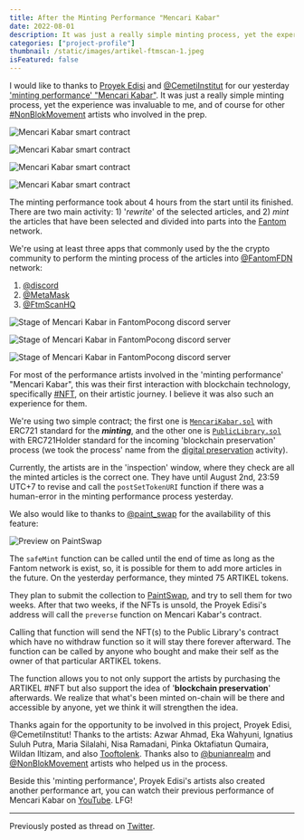 ```yaml
---
title: After the Minting Performance "Mencari Kabar"
date: 2022-08-01
description: It was just a really simple minting process, yet the experience was invaluable to me.
categories: ["project-profile"]
thumbnail: /static/images/artikel-ftmscan-1.jpeg
isFeatured: false
---
```


I would like to thanks to [Proyek Edisi](http://instagram.com/proyek.edisi) and [@CemetiInstitut](https://twitter.com/CemetiInstitut) for our yesterday ['minting performance' "Mencari Kabar"](/blog/minting-performance-mencari-kabar). It was just a really simple minting process, yet the experience was invaluable to me, and of course for other [#NonBlokMovement](https://twitter.com/search?q=%23NonBlokMovement&f=live) artists who involved in the prep.

![Mencari Kabar smart contract](/static/images/artikel-ftmscan-1.jpeg)

![Mencari Kabar smart contract](/static/images/artikel-ftmscan-2.jpeg)

![Mencari Kabar smart contract](/static/images/artikel-ftmscan-3.jpeg)

![Mencari Kabar smart contract](/static/images/artikel-ftmscan-4.jpeg)

The minting performance took about 4 hours from the start until its finished. There are two main activity: 1) '_rewrite_' of the selected articles, and 2) _mint_ the articles that have been selected and divided into parts into the [Fantom](https://fantom.foundation/) network.

We're using at least three apps that commonly used by the the crypto community to perform the minting process of the articles into [@FantomFDN](https://twitter.com/FantomFDN) network:
1. [@discord](https://twitter.com/discord)
1. [@MetaMask](https://twitter.com/MetaMask)
1. [@FtmScanHQ](https://twitter.com/FtmScanHQ)

![Stage of Mencari Kabar in FantomPocong discord server](/static/images/stage-mencari-kabar-1.jpeg)

![Stage of Mencari Kabar in FantomPocong discord server](/static/images/stage-mencari-kabar-2.jpeg)

![Stage of Mencari Kabar in FantomPocong discord server](/static/images/stage-mencari-kabar-3.jpeg)

For most of the performance artists involved in the 'minting performance' "Mencari Kabar", this was their first interaction with blockchain technology, specifically [#NFT](https://twitter.com/hashtag/NFT?src=hashtag_click), on their artistic journey. I believe it was also such an experience for them.

We're using two simple contract; the first one is [`MencariKabar.sol`](https://ftmscan.com/token/0xaf4dfeebdb51f829743c792872d1f38edd521925) with ERC721 standard for the _**minting**_, and the other one is [`PublicLibrary.sol`](https://ftmscan.com/address/0x5d621ecf3f80debfce22794f7be26b32764a370a) with ERC721Holder standard for the incoming 'blockchain preservation' process (we took the process' name from the [digital preservation](https://en.wikipedia.org/wiki/Digital_preservation) activity).

Currently, the artists are in the 'inspection' window, where they check are all the minted articles is the correct one. They have until August 2nd, 23:59 UTC+7 to revise and call the `postSetTokenURI` function if there was a human-error in the minting performance process yesterday.

We also would like to thanks to [@paint_swap](https://twitter.com/paint_swap) for the availability of this feature:

![Preview on PaintSwap](/static/images/preview-on-paintswap.jpeg)

The `safeMint` function can be called until the end of time as long as the Fantom network is exist, so, it is possible for them to add more articles in the future. On the yesterday performance, they minted 75 ARTIKEL tokens.

They plan to submit the collection to [PaintSwap](https://paintswap.finance/), and try to sell them for two weeks. After that two weeks, if the NFTs is unsold, the Proyek Edisi's address will call the `preverse` function on Mencari Kabar's contract.

Calling that function will send the NFT(s) to the Public Library's contract which have no withdraw function so it will stay there forever afterward. The function can be called by anyone who bought and make their self as the owner of that particular ARTIKEL tokens.

The function allows you to not only support the artists by purchasing the ARTIKEL #NFT but also support the idea of '**blockchain preservation**' afterwards. We realize that what's been minted on-chain will be there and accessible by anyone, yet we think it will strengthen the idea.

Thanks again for the opportunity to be involved in this project, Proyek Edisi, @CemetiInstitut! Thanks to the artists: Azwar Ahmad, Eka Wahyuni, Ignatius Suluh Putra, Maria Silalahi, Nisa Ramadani, Pinka Oktafiatun Qumaira, Wildan Iltizam, and also [Tooftolenk](https://twitter.com/tooftolenk). Thanks also to [@bunianrealm](https://twitter.com/bunianrealm) and [@NonBlokMovement](https://twitter.com/NonBlokMovement) artists who helped us in the process.

Beside this 'minting performance', Proyek Edisi's artists also created another performance art, you can watch their previous performance of Mencari Kabar on [YouTube](https://www.youtube.com/channel/UCOWP5BNgrI-Gsql1p0U_w2A). LFG!

---

Previously posted as thread on [Twitter](https://twitter.com/fantompocong/status/1553816112726388736).
